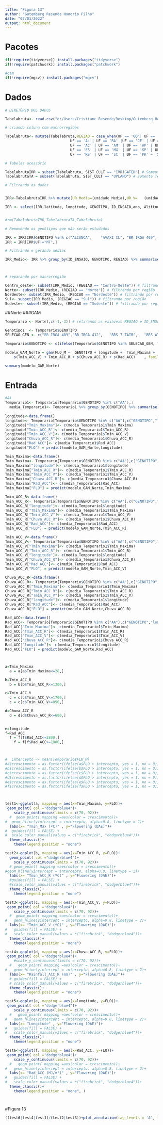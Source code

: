 ```yaml
---
title: "Figura 13"
author: "Gutemberg Resende Honorio Filho"
date: "07/01/2022"
output: html_document
---
```

# Pacotes

```r

if(!require(tidyverse)) install.packages("tidyverse")
if(!require(patchwork)) install.packages("patchwork")

#gam
if(!require(mgcv)) install.packages("mgcv")
```

# Dados 



```r


# DIRETÓRIO DOS DADOS 

Tabelabruta<- read.csv("d:/Users/Cristiane Resende/Desktop/Gutemberg Honorio/Mestrado/Repositorio_4/Analise_e_modelagem_Arroz/Merge_1980_2018.csv", header = TRUE, sep = ",", stringsAsFactors = FALSE) # tabela com os dados originais

# criando coluna com macrorregiões

Tabelabruta<- mutate(Tabelabruta,REGIAO = case_when(UF == 'GO'| UF == 'DF' |UF == 'MS' | UF == 'MT' ~ 'Centro-Oeste',
                              UF == 'AL'| UF == 'BA' |UF == 'CE' | UF == 'MA' | UF == 'PB' | UF == 'PE' | UF == 'PI' | UF == 'RN' | UF == 'SE' ~ 'Nordeste',
                              UF == 'AC' | UF == 'AM' | UF == 'AP' | UF == 'PA' | UF == 'RO' | UF == 'RR' | UF == 'TO' ~ 'Norte',
                              UF == 'ES' | UF == 'MG' | UF == 'SP' | UF == 'RJ' ~ 'Sudeste',
                              UF == 'RS' | UF == 'SC' | UF == 'PR' ~ 'Sul'))

# Tabelas acessório

TabelabrutaIRR = subset(Tabelabruta, SIST_CULT == "IRRIGATED") # Somente Irrigado
TabelabrutaTA = subset(Tabelabruta, SIST_CULT == "UPLAND") # Somente Terras altas

# Filtrando os dados


IRR<-TabelabrutaIRR %>% mutate(UR_Media=(umidade_Media),UR_V=	(umidade_V), UR_fld_m=	(umidade_fld_m),	UR_R=	(umidade_R), Graus_dia_ciclo=(graus_dia_ciclo), Graus_dia_FLO=(graus_dia_FLO+graus_dia_IP))

IRR <- select(IRR,latitude, longitude, GENOTIPO, ID_ENSAIO,ano, Altitude, REGIAO, UF, FLO_E, Tmax_Maxima ,Tmax_fld_m ,	Tmax_R,	Tmax_ACC_R, Tmax_Minima,	Tmax_Media,Tmax_V ,Tmax_ACC_V,	Tmin_Maxima,Tmin_Minima ,	Tmin_Media ,	Tmin_V ,	Tmin_ACC_V , Tmin_fld_m ,	Tmin_R,	Tmin_ACC_R , Chuva_ACC ,	Chuva_ACC_V, Chuva_ACC_R, Rad_ACC_R ,	Rad_ACC ,	Rad_ACC_V, UR_Media, UR_V, UR_fld_m,	UR_R, Graus_dia_ciclo, Graus_dia_FLO, ano)


#rm(TabelabrutaIRR,TabelabrutaTA,Tabelabruta)

# Removendo os genótipos que não serão estudados

IRR = IRR[IRR$GENOTIPO %in% c("ALIANCA",	"AVAXI CL",	"BR IRGA 409",	"BR IRGA 410",	"BR IRGA 412",	"BR IRGA 414",	"BRS 7 TAIM",	"BRS A701 CL",	"BRS A702 CL",	"BRS A704",	"BRS ALVORADA",	"BRS BIGUA",	"BRS CATIANA",	"BRS CIRAD 302",	"BRS FORMOSO",	"BRS FRONTEIRA",	"BRS GUARA",	"BRS JABURU",	"BRS JACANA",	"BRS PAMPA",	"BRS PAMPEIRA",	"BRS PELOTA",	"BRS QUERENCIA",	"BRS SINUELO CL",	"BRS TROPICAL",	"BRSMG RUBELITA",	"CICA 8",	"CT8452",	"DIAMANTE",	"EEA34",	"EMPASC 101",	"EMPASC 102",	"EPAGRI 108",	"EPAGRI 109",	"EPAGRI97-01",	"EPAGRI97-05",	"EPAGRI97-06",	"H6",	"H7 CL",	"IAC1289",	"IAC1298",	"IAC1299",	"IAC1307",	"IAC1311",	"IAPAR 58",	"IRGA 417",	"IRGA 422 CL",	"IRGA 424",	"IRGA 424 RI",	"IRGA 425",	"IRGA 426",	"IRGA 427",	"IRGA 428",	"IRGA 429",	"IRGA 430",	"IRGA97-05",	"IRGA97-10",	"IRGA97-11",	"IRGA97-28",	"JAVAE",	"JEQUITIBA",	"MARAJO",	"METICA 1",	"MOXOTO",	"OUROMINAS",	"PR267",	"PR268",	"PR306",	"PR331",	"PR349",	"PR380",	"PR498",	"PR631",	"PR67",	"PUITA INTA CL",	"RORAIMA",	"SAO FRANCISCO",	"SC138",	"SC173",	"SC237",	"SC240",	"SC250",	"SCS 112",	"SCS 114 ANDOSAN",	"SCS 116 SATORU",	"SCS 121 CL",	"SCSBRS 111",	"SCSBRS 113 TIO TAKA",	"SCSBRS PIRACEMA",	"SG11551",	"URUCUI"),]
IRR = IRR[IRR$UF!="MT",]

# Filtrando e gerando médias

IRR_Medio<- IRR %>% group_by(ID_ENSAIO, GENOTIPO, REGIAO) %>% summarise(  FLO_M= mean(FLO_E),  latitude= mean(latitude), longitude = mean(longitude), Altitude = mean(Altitude), Tmax_Maxima = mean(Tmax_Maxima) ,Tmax_fld_m = mean(Tmax_fld_m ),	Tmax_R= mean( Tmax_R),	Tmax_ACC_R= mean(Tmax_ACC_R ), Tmax_Minima= mean(Tmax_Minima ),	Tmax_Media= mean( Tmax_Media),Tmax_V = mean(Tmax_V ),Tmax_ACC_V= mean(Tmax_ACC_V ),	Tmin_Maxima= mean(Tmin_Maxima ),Tmin_Minima = mean(Tmin_Minima ),	Tmin_Media = mean(Tmin_Media ),	Tmin_V = mean(Tmin_V ),	Tmin_ACC_V = mean(Tmin_ACC_V ), Tmin_fld_m = mean( Tmin_fld_m),	Tmin_R= mean(Tmin_R ),	Tmin_ACC_R = mean(Tmin_ACC_R ), Chuva_ACC = mean(Chuva_ACC ),	Chuva_ACC_V= mean(Chuva_ACC_V ), Chuva_ACC_R= mean(Chuva_ACC_R ), Rad_ACC_R = mean(Rad_ACC_R ),	Rad_ACC = mean(Rad_ACC ),	Rad_ACC_V= mean(Rad_ACC_V ), UR_Media= mean( UR_Media), UR_V= mean( UR_V), UR_fld_m= mean(UR_fld_m ),	UR_R= mean(UR_R ), Graus_dia_ciclo= mean(Graus_dia_ciclo ), Graus_dia_FLO= mean(Graus_dia_FLO ))



# separando por macrorregião

Centro_oeste<- subset(IRR_Medio, (REGIAO == "Centro-Oeste")) # filtrando por região
Norte<- subset(IRR_Medio, (REGIAO == "Norte")) # filtrando por região
Nordeste<- subset(IRR_Medio, (REGIAO == "Nordeste")) # filtrando por região
Sul<- subset(IRR_Medio, (REGIAO == "Sul")) # filtrando por região
Sudeste<- subset(IRR_Medio, (REGIAO == "Sudeste")) # filtrando por região

```

##Norte
###GAM
```r
Temporario <- Norte[,c(-1,-3)] # retirando as vaiáveis REGIAO e ID_ENSAIO

Genotipos  <- Temporario$GENOTIPO
SELECAO_GEN <- c("BR IRGA 409","BR IRGA 412",	"BRS 7 TAIM",	"BRS A702 CL",	"BRS BIGUA",	"BRS FRONTEIRA",	"BRS JABURU",	"BRS JACANA",	"BRS PELOTA",	"BRS TROPICAL",	"BRSMG RUBELITA",	"DIAMANTE",	"EPAGRI 108",	"EPAGRI 109",	"IRGA 424 RI",	"IRGA 425",	"IRGA 428",	"IRGA 429",	"JEQUITIBA",	"PR306",	"PR349",	"PUITA INTA CL",	"RORAIMA",	"SC173",	"SC237",	"SC240",	"SC250",	"SCS 112",	"SCS 114 ANDOSAN",	"SCS 116 SATORU",	"SCS 121 CL",	"SCSBRS 111",	"SCSBRS PIRACEMA",	"URUCUI", "PR67", "IAC1289")

Temporario$GENOTIPO <- c(ifelse(Temporario$GENOTIPO %in% SELECAO_GEN, "AA" , Genotipos))

modelo_GAM_Norte = gam(FLO_M ~  GENOTIPO + longitude +  Tmin_Maxima + 
    s(Tmin_ACC_V) + Tmin_ACC_R + s(Chuva_ACC_R) + s(Rad_ACC)	, family = gaussian, data = Temporario)

summary(modelo_GAM_Norte)
```

# Entrada
```r
#AA
Temporario1<- Temporario[Temporario$GENOTIPO %in% c("AA"),]
  media_Temporario1<- Temporario1 %>% group_by(GENOTIPO) %>% summarise(longitude = mean(longitude), Tmin_Maxima=mean(Tmin_Maxima),   Tmin_ACC_R= mean(Tmin_ACC_R),Tmin_ACC_V = mean(Tmin_ACC_V),Chuva_ACC_R=mean(Chuva_ACC_R), Rad_ACC = mean(Rad_ACC))
  
longitude<-data.frame()
longitude<- Temporario[Temporario$GENOTIPO %in% c("AA"),c("GENOTIPO","longitude", "Tmin_Maxima",   "Tmin_ACC_R","Tmin_ACC_V","Chuva_ACC_R", "Rad_ACC")]
longitude["Tmin_Maxima"]<- c(media_Temporario1$Tmin_Maxima)
longitude["Tmin_ACC_R"]<- c(media_Temporario1$Tmin_ACC_R)
longitude["Tmin_ACC_V"]<- c(media_Temporario1$Tmin_ACC_V)
longitude["Chuva_ACC_R"]<- c(media_Temporario1$Chuva_ACC_R)
longitude["Rad_ACC"]<- c(media_Temporario1$Rad_ACC)
longitude["FLO"] = predict(modelo_GAM_Norte,longitude)

Tmin_Maxima<-data.frame()
Tmin_Maxima<- Temporario[Temporario$GENOTIPO %in% c("AA"),c("GENOTIPO","longitude", "Tmin_Maxima",   "Tmin_ACC_R","Tmin_ACC_V","Chuva_ACC_R", "Rad_ACC")]
Tmin_Maxima["longitude"]<- c(media_Temporario1$longitude)
Tmin_Maxima["Tmin_ACC_R"]<- c(media_Temporario1$Tmin_ACC_R)
Tmin_Maxima["Tmin_ACC_V"]<- c(media_Temporario1$Tmin_ACC_V)
Tmin_Maxima["Chuva_ACC_R"]<- c(media_Temporario1$Chuva_ACC_R)
Tmin_Maxima["Rad_ACC"]<- c(media_Temporario1$Rad_ACC)
Tmin_Maxima["FLO"] = predict(modelo_GAM_Norte,Tmin_Maxima)

Tmin_ACC_R<-data.frame()
Tmin_ACC_R<- Temporario[Temporario$GENOTIPO %in% c("AA"),c("GENOTIPO","longitude", "Tmin_Maxima",   "Tmin_ACC_R","Tmin_ACC_V","Chuva_ACC_R", "Rad_ACC")]
Tmin_ACC_R["longitude"]<- c(media_Temporario1$longitude)
Tmin_ACC_R["Tmin_Maxima"]<- c(media_Temporario1$Tmin_Maxima)
Tmin_ACC_R["Tmin_ACC_V"]<- c(media_Temporario1$Tmin_ACC_V)
Tmin_ACC_R["Chuva_ACC_R"]<- c(media_Temporario1$Chuva_ACC_R)
Tmin_ACC_R["Rad_ACC"]<- c(media_Temporario1$Rad_ACC)
Tmin_ACC_R["FLO"] = predict(modelo_GAM_Norte,Tmin_ACC_R)

Tmin_ACC_V<-data.frame()
Tmin_ACC_V<- Temporario[Temporario$GENOTIPO %in% c("AA"),c("GENOTIPO","longitude", "Tmin_Maxima",   "Tmin_ACC_R","Tmin_ACC_V","Chuva_ACC_R", "Rad_ACC")]
Tmin_ACC_V["Tmin_Maxima"]<- c(media_Temporario1$Tmin_Maxima)
Tmin_ACC_V["Tmin_ACC_R"]<- c(media_Temporario1$Tmin_ACC_R)
Tmin_ACC_V["longitude"]<- c(media_Temporario1$longitude)
Tmin_ACC_V["Chuva_ACC_R"]<- c(media_Temporario1$Chuva_ACC_R)
Tmin_ACC_V["Rad_ACC"]<- c(media_Temporario1$Rad_ACC)
Tmin_ACC_V["FLO"] = predict(modelo_GAM_Norte,Tmin_ACC_V)

Chuva_ACC_R<-data.frame()
Chuva_ACC_R<- Temporario[Temporario$GENOTIPO %in% c("AA"),c("GENOTIPO","longitude", "Tmin_Maxima",   "Tmin_ACC_R","Tmin_ACC_V","Chuva_ACC_R", "Rad_ACC")]
Chuva_ACC_R["Tmin_Maxima"]<- c(media_Temporario1$Tmin_Maxima)
Chuva_ACC_R["Tmin_ACC_R"]<- c(media_Temporario1$Tmin_ACC_R)
Chuva_ACC_R["Tmin_ACC_V"]<- c(media_Temporario1$Tmin_ACC_V)
Chuva_ACC_R["longitude"]<- c(media_Temporario1$longitude)
Chuva_ACC_R["Rad_ACC"]<- c(media_Temporario1$Rad_ACC)
Chuva_ACC_R["FLO"] = predict(modelo_GAM_Norte,Chuva_ACC_R)

Rad_ACC<-data.frame()
Rad_ACC<- Temporario[Temporario$GENOTIPO %in% c("AA"),c("GENOTIPO","longitude", "Tmin_Maxima",   "Tmin_ACC_R","Tmin_ACC_V","Chuva_ACC_R", "Rad_ACC")]
Rad_ACC["Tmin_Maxima"]<- c(media_Temporario1$Tmin_Maxima)
Rad_ACC["Tmin_ACC_R"]<- c(media_Temporario1$Tmin_ACC_R)
Rad_ACC["Tmin_ACC_V"]<- c(media_Temporario1$Tmin_ACC_V)
Rad_ACC["Chuva_ACC_R"]<- c(media_Temporario1$Chuva_ACC_R)
Rad_ACC["longitude"]<- c(media_Temporario1$longitude)
Rad_ACC["FLO"] = predict(modelo_GAM_Norte,Rad_ACC)



a=Tmin_Maxima
  a = a[a$Tmin_Maxima<=28,]

b=Tmin_ACC_R
  b = b[b$Tmin_ACC_R<=1300,]

c=Tmin_ACC_V
  c = c[c$Tmin_ACC_V<=1700,]
  c = c[c$Tmin_ACC_V>=850,]

d=Chuva_ACC_R
  d = d[d$Chuva_ACC_R<=600,]
  

e=longitude
f=Rad_ACC
  f = f[f$Rad_ACC<=2800,]
    f = f[f$Rad_ACC>=1800,]



#  intercepto <- mean(Temporario$FLO_M)
#a$crescimento = as.factor(ifelse(a$FLO > intercepto, yes = 1, no = 0))
#b$crescimento = as.factor(ifelse(b$FLO > intercepto, yes = 1, no = 0))
#c$crescimento = as.factor(ifelse(c$FLO > intercepto, yes = 1, no = 0))
#d$crescimento = as.factor(ifelse(d$FLO > intercepto, yes = 1, no = 0))
#e$crescimento = as.factor(ifelse(e$FLO > intercepto, yes = 1, no = 0))
#f$crescimento = as.factor(ifelse(f$FLO > intercepto, yes = 1, no = 0))



test1<-ggplot(a, mapping = aes(x=Tmin_Maxima, y=FLO))+
 geom_point( col ="dodgerblue4")+
    scale_y_continuous(limits = c(70, 92))+
  #  geom_point( mapping =aes(color = crescimento))+
#  geom_hline(yintercept = intercepto, alpha=0.8, linetype = 2)+
  labs(x= "Tmin_Max (ºC)" , y="Flowering (DAE)")+
#  guides(fill = FALSE) +
#  scale_color_manual(values = c("firebrick", "dodgerblue4"))+
  theme_classic()+
    theme(legend.position = "none")

test2<-ggplot(b, mapping = aes(x=Tmin_ACC_R, y=FLO))+
  geom_point( col ="dodgerblue4")+
    scale_y_continuous(limits = c(70, 92))+
  # geom_point( mapping =aes(color = crescimento))+
#geom_hline(yintercept = intercepto, alpha=0.8, linetype = 2)+
  labs(x= "Tmin_ACC_R (ºC)" , y="Flowering (DAE)")+
  #guides(fill = FALSE) +
  #scale_color_manual(values = c("firebrick", "dodgerblue4"))+
  theme_classic()+
    theme(legend.position = "none")

test3<-ggplot(c, mapping = aes(x=Tmin_ACC_V, y=FLO))+
 geom_point( col ="dodgerblue4")+
    scale_y_continuous(limits = c(70, 92))+
  #  geom_point( mapping =aes(color = crescimento))+
#   geom_hline(yintercept = intercepto, alpha=0.8, linetype = 2)+
  labs(x= "Tmin_ACC_V (ºC)" , y="Flowering (DAE)")+
#   guides(fill = FALSE) +
#   scale_color_manual(values = c("firebrick", "dodgerblue4"))+
  theme_classic()+
    theme(legend.position = "none")

test4<-ggplot(d, mapping = aes(x=Chuva_ACC_R, y=FLO))+
 geom_point( col ="dodgerblue4")+
    #scale_y_continuous(limits = c(70, 92))+
  #   geom_point( mapping =aes(color = crescimento))+
#   geom_hline(yintercept = intercepto, alpha=0.8, linetype = 2)+
  labs(x= "Rainfall_ACC_R (mm)" , y="Flowering (DAE)")+
  # guides(fill = FALSE) +
  # scale_color_manual(values = c("firebrick", "dodgerblue4"))+
  theme_classic()+
    theme(legend.position = "none")

test5<-ggplot(e, mapping = aes(x=longitude, y=FLO))+
 geom_point( col ="dodgerblue4")+
    scale_y_continuous(limits = c(70, 92))+
  #   geom_point( mapping =aes(color = crescimento))+
#   geom_hline(yintercept = intercepto, alpha=0.8, linetype = 2)+
  labs(x= "Longitude" , y="Flowering (DAE)")+
#   guides(fill = FALSE) +
#   scale_color_manual(values = c("firebrick", "dodgerblue4"))+
  theme_classic()+
    theme(legend.position = "none")

test6<-ggplot(f, mapping = aes(x=Rad_ACC, y=FLO))+
 geom_point( col ="dodgerblue4")+
    scale_y_continuous(limits = c(70, 92))+
  #   geom_point( mapping =aes(color = crescimento))+
#   geom_hline(yintercept = intercepto, alpha=0.8, linetype = 2)+
  labs(x= "Rad_ACC (MJ/m²)" , y="Flowering (DAE)")+
#   guides(fill = FALSE) +
#   scale_color_manual(values = c("firebrick", "dodgerblue4"))+
  theme_classic()+
    theme(legend.position = "none", )




```

#Figura 13

```r
((test6|test4|test1)/(test2|test3))+plot_annotation(tag_levels = 'A', tag_prefix = '(', tag_suffix = ')')
```

